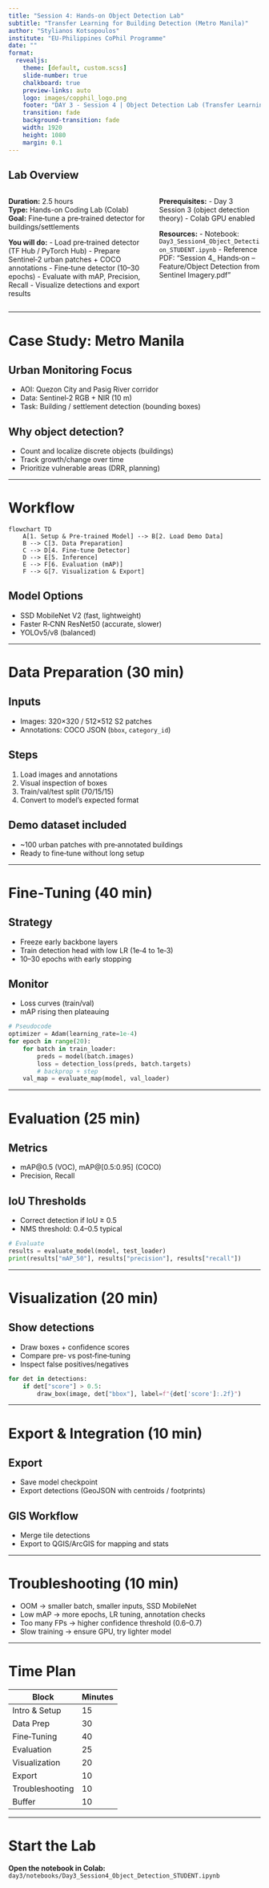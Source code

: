 ```yaml
---
title: "Session 4: Hands-on Object Detection Lab"
subtitle: "Transfer Learning for Building Detection (Metro Manila)"
author: "Stylianos Kotsopoulos"
institute: "EU-Philippines CoPhil Programme"
date: ""
format:
  revealjs:
    theme: [default, custom.scss]
    slide-number: true
    chalkboard: true
    preview-links: auto
    logo: images/copphil_logo.png
    footer: "DAY 3 - Session 4 | Object Detection Lab (Transfer Learning) | 20-23 October 2025"
    transition: fade
    background-transition: fade
    width: 1920
    height: 1080
    margin: 0.1
---
```


## Lab Overview {.smaller}

::: {.columns}
::: {.column width="58%"}
**Duration:** 2.5 hours  
**Type:** Hands-on Coding Lab (Colab)  
**Goal:** Fine‑tune a pre‑trained detector for buildings/settlements

**You will do:**
- Load pre‑trained detector (TF Hub / PyTorch Hub)
- Prepare Sentinel‑2 urban patches + COCO annotations
- Fine‑tune detector (10–30 epochs)
- Evaluate with mAP, Precision, Recall
- Visualize detections and export results
:::

::: {.column width="42%"}
**Prerequisites:**
- Day 3 Session 3 (object detection theory)
- Colab GPU enabled

**Resources:**
- Notebook: `Day3_Session4_Object_Detection_STUDENT.ipynb`
- Reference PDF: "Session 4_ Hands‑on – Feature/Object Detection from Sentinel Imagery.pdf"
:::
:::

---

# Case Study: Metro Manila {background-color="#2C5F77"}

## Urban Monitoring Focus
- AOI: Quezon City and Pasig River corridor
- Data: Sentinel‑2 RGB + NIR (10 m)
- Task: Building / settlement detection (bounding boxes)

::: {.callout-note}
## Why object detection?
- Count and localize discrete objects (buildings)
- Track growth/change over time
- Prioritize vulnerable areas (DRR, planning)
:::

---

# Workflow {background-color="#2C5F77"}

```mermaid
flowchart TD
    A[1. Setup & Pre‑trained Model] --> B[2. Load Demo Data]
    B --> C[3. Data Preparation]
    C --> D[4. Fine‑tune Detector]
    D --> E[5. Inference]
    E --> F[6. Evaluation (mAP)]
    F --> G[7. Visualization & Export]
```

## Model Options
- SSD MobileNet V2 (fast, lightweight)
- Faster R‑CNN ResNet50 (accurate, slower)
- YOLOv5/v8 (balanced)

---

# Data Preparation (30 min)

## Inputs
- Images: 320×320 / 512×512 S2 patches
- Annotations: COCO JSON (`bbox`, `category_id`)

## Steps
1. Load images and annotations
2. Visual inspection of boxes
3. Train/val/test split (70/15/15)
4. Convert to model’s expected format

::: {.callout-tip}
## Demo dataset included
- ~100 urban patches with pre‑annotated buildings
- Ready to fine‑tune without long setup
:::

---

# Fine‑Tuning (40 min)

## Strategy
- Freeze early backbone layers
- Train detection head with low LR (1e‑4 to 1e‑3)
- 10–30 epochs with early stopping

## Monitor
- Loss curves (train/val)
- mAP rising then plateauing

```python
# Pseudocode
optimizer = Adam(learning_rate=1e-4)
for epoch in range(20):
    for batch in train_loader:
        preds = model(batch.images)
        loss = detection_loss(preds, batch.targets)
        # backprop + step
    val_map = evaluate_map(model, val_loader)
```

---

# Evaluation (25 min)

## Metrics
- mAP@0.5 (VOC), mAP@[0.5:0.95] (COCO)
- Precision, Recall

## IoU Thresholds
- Correct detection if IoU ≥ 0.5
- NMS threshold: 0.4–0.5 typical

```python
# Evaluate
results = evaluate_model(model, test_loader)
print(results["mAP_50"], results["precision"], results["recall"])
```

---

# Visualization (20 min)

## Show detections
- Draw boxes + confidence scores
- Compare pre‑ vs post‑fine‑tuning
- Inspect false positives/negatives

```python
for det in detections:
    if det["score"] > 0.5:
        draw_box(image, det["bbox"], label=f"{det['score']:.2f}")
```

---

# Export & Integration (10 min)

## Export
- Save model checkpoint
- Export detections (GeoJSON with centroids / footprints)

## GIS Workflow
- Merge tile detections
- Export to QGIS/ArcGIS for mapping and stats

---

# Troubleshooting (10 min)

- OOM → smaller batch, smaller inputs, SSD MobileNet
- Low mAP → more epochs, LR tuning, annotation checks
- Too many FPs → higher confidence threshold (0.6–0.7)
- Slow training → ensure GPU, try lighter model

---

# Time Plan

| Block | Minutes |
|------|---------|
| Intro & Setup | 15 |
| Data Prep | 30 |
| Fine‑Tuning | 40 |
| Evaluation | 25 |
| Visualization | 20 |
| Export | 10 |
| Troubleshooting | 10 |
| Buffer | 10 |

---

# Start the Lab

**Open the notebook in Colab:**  
`day3/notebooks/Day3_Session4_Object_Detection_STUDENT.ipynb`

